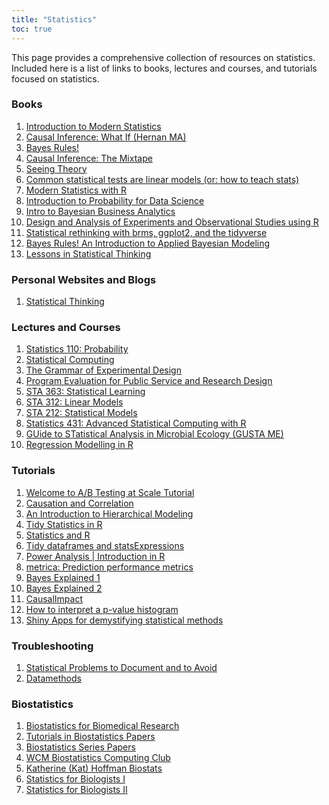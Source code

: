 ```yaml
---
title: "Statistics"
toc: true
---
```


This page provides a comprehensive collection of resources on statistics. Included here is a list of links to books, lectures and courses, and tutorials focused on statistics.

### Books

1)  [Introduction to Modern Statistics](https://openintro-ims.netlify.app/index.html)
2)  [Causal Inference: What If (Hernan MA)](https://www.hsph.harvard.edu/miguel-hernan/causal-inference-book/)
3)  [Bayes Rules!](https://bayesf22-notebook.classes.andrewheiss.com/bayes-rules/)
4)  [Causal Inference: The Mixtape](https://mixtape.scunning.com/)
5)  [Seeing Theory](https://seeing-theory.brown.edu/index.html)
6)  [Common statistical tests are linear models (or: how to teach stats)](https://lindeloev.github.io/tests-as-linear/)
7)  [Modern Statistics with R](https://modernstatisticswithr.com/)
8)  [Introduction to Probability for Data Science](https://probability4datascience.com/)
9)  [Intro to Bayesian Business Analytics](https://www.causact.com/index.html#welcome)
10) [Design and Analysis of Experiments and Observational Studies using R](http://designexptr.org/index.html)
11) [Statistical rethinking with brms, ggplot2, and the tidyverse](https://bookdown.org/content/4857/)
12) [Bayes Rules! An Introduction to Applied Bayesian Modeling](https://www.bayesrulesbook.com/)
13) [Lessons in Statistical Thinking](https://dtkaplan.github.io/Lessons-in-statistical-thinking/)

### Personal Websites and Blogs

1)  [Statistical Thinking](https://www.fharrell.com/)

### Lectures and Courses

1)  [Statistics 110: Probability](https://projects.iq.harvard.edu/stat110)
2)  [Statistical Computing](https://www.stephaniehicks.com/jhustatcomputing2022/schedule)
3)  [The Grammar of Experimental Design](https://emitanaka.org/slides-useR2021/#1)
4)  [Program Evaluation for Public Service and Research Design](https://evalsp20.classes.andrewheiss.com/)
5)  [STA 363: Statistical Learning](https://sta-363-s20.lucymcgowan.com/)
6)  [STA 312: Linear Models](https://sta-312-f20.netlify.app/)
7)  [STA 212: Statistical Models](https://sta-212-f19.lucymcgowan.com/)
8)  [Statistics 431: Advanced Statistical Computing with R](https://cal-poly-advanced-r.github.io/STAT-431/)
9)  [GUide to STatistical Analysis in Microbial Ecology (GUSTA ME)](https://sites.google.com/site/mb3gustame/)
10) [Regression Modelling in R](https://chrismainey.github.io/Regression_Modelling_NHSR/Regression_modelling#1)

### Tutorials

1)  [Welcome to A/B Testing at Scale Tutorial](https://exp-platform.com/2017abtestingtutorial/)
2)  [Causation and Correlation](https://blog.ephorie.de/causation-doesnt-imply-correlation-either)
3)  [An Introduction to Hierarchical Modeling](http://mfviz.com/hierarchical-models/)
4)  [Tidy Statistics in R](https://themockup.blog/posts/2018-12-10-a-gentle-guide-to-tidy-statistics-in-r/)
5)  [Statistics and R](https://tinystats.github.io/teacups-giraffes-and-statistics/index.html)
6)  [Tidy dataframes and statsExpressions](https://indrajeetpatil.github.io/statsExpressions/)
7)  [Power Analysis \| Introduction in R](https://newpblog.netlify.app/2021-11-19-bit-by-bit-power-analysis/)
8)  [metrica: Prediction performance metrics](https://adriancorrendo.github.io/metrica/index.html)
9)  [Bayes Explained 1](https://betterexplained.com/articles/an-intuitive-and-short-explanation-of-bayes-theorem/)
10) [Bayes Explained 2](https://betterexplained.com/articles/understanding-bayes-theorem-with-ratios/)
11) [CausalImpact](https://google.github.io/CausalImpact/CausalImpact.html)
12) [How to interpret a p-value histogram](http://varianceexplained.org/statistics/interpreting-pvalue-histogram/)
13) [Shiny Apps for demystifying statistical methods](https://sites.google.com/view/ben-prytherch-shiny-apps/shiny-apps?authuser=0)

### Troubleshooting

1)  [Statistical Problems to Document and to Avoid](https://discourse.datamethods.org/t/author-checklist/3407)
2)  [Datamethods](https://discourse.datamethods.org/)

### Biostatistics

1)  [Biostatistics for Biomedical Research](https://hbiostat.org/bbr/)
2)  [Tutorials in Biostatistics Papers](https://onlinelibrary.wiley.com/page/journal/10970258/homepage/tutorials.htm)
3)  [Biostatistics Series Papers](https://scholar.google.com/scholar?start=0&q=avijit+hazra+biostatistics&hl=en&as_sdt=0,5)
4)  [WCM Biostatistics Computing Club](https://wcm-computing-club.github.io/index.html)
5)  [Katherine (Kat) Hoffman Biostats](https://www.khstats.com/)
6) [Statistics for Biologists I](https://www.nature.com/collections/qghhqm)
7) [Statistics for Biologists II](https://www.nature.com/collections/qghhqm/pointsofsignificance)
